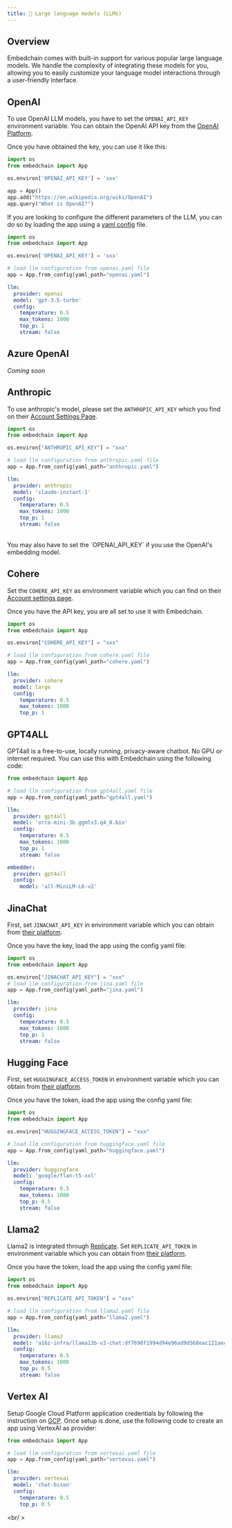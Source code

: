 ```yaml
---
title: 🤖 Large language models (LLMs)
---
```


## Overview

Embedchain comes with built-in support for various popular large language models. We handle the complexity of integrating these models for you, allowing you to easily customize your language model interactions through a user-friendly interface.

<CardGroup cols={4}>
  <Card title="OpenAI" href="#openai"></Card>
  <Card title="Azure OpenAI" href="#azure-openai"></Card>
  <Card title="Anthropic" href="#anthropic"></Card>
  <Card title="Cohere" href="#cohere"></Card>
  <Card title="GPT4All" href="#gpt4all"></Card>
  <Card title="JinaChat" href="#jinachat"></Card>
  <Card title="Hugging Face" href="#hugging-face"></Card>
  <Card title="Llama2" href="#llama2"></Card>
  <Card title="Vertex AI" href="#vertex-ai"></Card>
</CardGroup>

## OpenAI

To use OpenAI LLM models, you have to set the `OPENAI_API_KEY` environment variable. You can obtain the OpenAI API key from the [OpenAI Platform](https://platform.openai.com/account/api-keys).

Once you have obtained the key, you can use it like this:

```python
import os
from embedchain import App

os.environ['OPENAI_API_KEY'] = 'xxx'

app = App()
app.add("https://en.wikipedia.org/wiki/OpenAI")
app.query("What is OpenAI?")
```

If you are looking to configure the different parameters of the LLM, you can do so by loading the app using a [yaml config](https://github.com/embedchain/embedchain/blob/main/embedchain/yaml/chroma.yaml) file. 

<CodeGroup>

```python main.py
import os
from embedchain import App

os.environ['OPENAI_API_KEY'] = 'xxx'

# load llm configuration from openai.yaml file
app = App.from_config(yaml_path="openai.yaml")
```

```yaml openai.yaml
llm:
  provider: openai
  model: 'gpt-3.5-turbo'
  config:
    temperature: 0.5
    max_tokens: 1000
    top_p: 1
    stream: false
```

</CodeGroup>


## Azure OpenAI

_Coming soon_

## Anthropic

To use anthropic's model, please set the `ANTHROPIC_API_KEY` which you find on their [Account Settings Page](https://console.anthropic.com/account/keys).

<CodeGroup>

```python main.py
import os
from embedchain import App

os.environ["ANTHROPIC_API_KEY"] = "xxx"

# load llm configuration from anthropic.yaml file
app = App.from_config(yaml_path="anthropic.yaml")
```

```yaml anthropic.yaml
llm:
  provider: anthropic
  model: 'claude-instant-1'
  config:
    temperature: 0.5
    max_tokens: 1000
    top_p: 1
    stream: false
```

</CodeGroup>

<br />

<Tip>
You may also have to set the `OPENAI_API_KEY` if you use the OpenAI's embedding model.
</Tip>


## Cohere

Set the `COHERE_API_KEY` as environment variable which you can find on their [Account settings page](https://dashboard.cohere.com/api-keys).

Once you have the API key, you are all set to use it with Embedchain.

<CodeGroup>

```python main.py
import os
from embedchain import App

os.environ["COHERE_API_KEY"] = "xxx"

# load llm configuration from cohere.yaml file
app = App.from_config(yaml_path="cohere.yaml")
```

```yaml cohere.yaml
llm:
  provider: cohere
  model: large
  config:
    temperature: 0.5
    max_tokens: 1000
    top_p: 1
```

</CodeGroup>

## GPT4ALL

GPT4all is a free-to-use, locally running, privacy-aware chatbot. No GPU or internet required. You can use this with Embedchain using the following code:

<CodeGroup>

```python main.py
from embedchain import App

# load llm configuration from gpt4all.yaml file
app = App.from_config(yaml_path="gpt4all.yaml")
```

```yaml gpt4all.yaml
llm:
  provider: gpt4all
  model: 'orca-mini-3b.ggmlv3.q4_0.bin'
  config:
    temperature: 0.5
    max_tokens: 1000
    top_p: 1
    stream: false

embedder:
  provider: gpt4all
  config:
    model: 'all-MiniLM-L6-v2'
```
</CodeGroup>


## JinaChat

First, set `JINACHAT_API_KEY` in environment variable which you can obtain from [their platform](https://chat.jina.ai/api).

Once you have the key, load the app using the config yaml file:

<CodeGroup>

```python main.py
import os
from embedchain import App

os.environ["JINACHAT_API_KEY"] = "xxx"
# load llm configuration from jina.yaml file
app = App.from_config(yaml_path="jina.yaml")
```

```yaml jina.yaml
llm:
  provider: jina
  config:
    temperature: 0.5
    max_tokens: 1000
    top_p: 1
    stream: false
```
</CodeGroup>


## Hugging Face

First, set `HUGGINGFACE_ACCESS_TOKEN` in environment variable which you can obtain from [their platform](https://huggingface.co/settings/tokens).

Once you have the token, load the app using the config yaml file:

<CodeGroup>

```python main.py
import os
from embedchain import App

os.environ["HUGGINGFACE_ACCESS_TOKEN"] = "xxx"

# load llm configuration from huggingface.yaml file
app = App.from_config(yaml_path="huggingface.yaml")
```

```yaml huggingface.yaml
llm:
  provider: huggingface
  model: 'google/flan-t5-xxl'
  config:
    temperature: 0.5
    max_tokens: 1000
    top_p: 0.5
    stream: false
```
</CodeGroup>

## Llama2

Llama2 is integrated through [Replicate](https://replicate.com/).  Set `REPLICATE_API_TOKEN` in environment variable which you can obtain from [their platform](https://replicate.com/account/api-tokens).

Once you have the token, load the app using the config yaml file:

<CodeGroup>

```python main.py
import os
from embedchain import App

os.environ["REPLICATE_API_TOKEN"] = "xxx"

# load llm configuration from llama2.yaml file
app = App.from_config(yaml_path="llama2.yaml")
```

```yaml llama2.yaml
llm:
  provider: llama2
  model: 'a16z-infra/llama13b-v2-chat:df7690f1994d94e96ad9d568eac121aecf50684a0b0963b25a41cc40061269e5'
  config:
    temperature: 0.5
    max_tokens: 1000
    top_p: 0.5
    stream: false
```
</CodeGroup>

## Vertex AI

Setup Google Cloud Platform application credentials by following the instruction on [GCP](https://cloud.google.com/docs/authentication/external/set-up-adc). Once setup is done, use the following code to create an app using VertexAI as provider:

<CodeGroup>

```python main.py
from embedchain import App

# load llm configuration from vertexai.yaml file
app = App.from_config(yaml_path="vertexai.yaml")
```

```yaml vertexai.yaml
llm:
  provider: vertexai
  model: 'chat-bison'
  config:
    temperature: 0.5
    top_p: 0.5
```
</CodeGroup>

<br/ >
<Snippet file="missing-llm-tip.mdx" />
